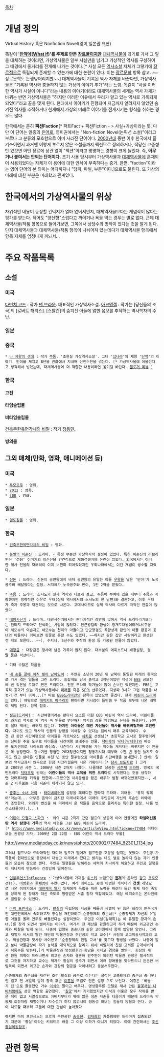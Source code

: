 [[목차]]

= 개념 정의 =
Virtual History 혹은 Nonfiction Novel(영미,일본권 표현)

똑같이 ''' '[[만약에]]([[What if]])'를 주제로 만든 [[장르]]물이지만 ''' [[대체역사물]]이 과거로 가서 그 일을 대체하는 것이라면, 가상역사물은 일부 사실만을 남기고 가상적인 역사를 구성하여 그 배경에서 줄거리를 전개해 나가는 것이다.[* 사실 모든 [[역사소설]] 자체가 그렇기에 [[장르]]적으로 독립되게 존재할 수 있는가에 대한 논란이 있다. 이는 [[장르문학]] 항목 참고. ~~장르문학도 논쟁덩어리지만~~] 대체역사물이 기록된 역사 자체를 바꾼다면, 가상역사물은 "기록된 역사와 충돌하지 않는 가상의 이야기 추가"라는 느낌. 똑같이 "사실 이러한 역사가 사실이 아니다"라는 내용의 이야기더라도 대체역사물의 세계는 역사 자체가 바뀌는 반면 가상역사물은 "하지만 이러한 이유에서 우리가 알고 있는 역사로 기록되게 되었다"라고 끝을 맺게 된다. 현대에서 이야기가 진행되며 지금까지 알려지지 않았던 숨겨진 역사를 추적하거나 현재에서 가상의 미래로 이야기를 전개시키는 형식을 취하는 경우도 많다. 

한국에서는 흔히 '''팩션Faction'''[* 팩트Fact + 픽션Fiction - > 사실+가상이라는 뜻. 다만 이 단어는 일종의 [[은어]]로, 영미권에서는 "Non-fiction Novel(논픽션 소설)"이라고 부르나 그 분류의 모호함으로 이미 사라진 단어이다. [[2000년대]] 중반 이후 한국에서 즐겨쓰이면서 과거엔 이렇게 부르지 않은 소설들까지 팩션으로 정의하거나, 적당한 고증성만 있으면 어떤 장르에 상관 없이 "팩션"이라고 명명하는 경향이 크게 늘었다. 즉, '''아무거나 붙여서는 안되는 단어이다.''' 초기 사용 당시부터 가상역사물과 [[대체역사물]]에 혼재되어 사용되었다는 자체가 이 용어에 대한 인식이 부족하다는 증거. 한편, "faction"이라는 영어 단어의 본 의미는 어디까지나 "당파, 파벌, 부문"이다.]으로도 불린다. 또 가상의 미래에 대한 부분은 미래학과 관계있다.

= 한국에서의 가상역사물의 위상 =
자위적인 내용이 등장할 건덕지가 얼마 없어서인지, 대체역사물보다는 개념작이 많다는 평가를 받는다. 적어도 "양산형"스럽다고 까이거나 욕을 먹는 경우는 별로 없다. 근데 대체역사물/작품 항목으로 들어가보면, 그쪽에서 상당수의 명작이 있다는 것을 알게 된다. 단지 대체역사물과 대체역사물/작품 항목이 나뉘어져 있는데다가 대체역사물 항목에서 항목 자체를 엄청나게 까놔서...

= 주요 작품목록 =
== 소설 ==
=== 미국 ===
[[다빈치 코드]] : 작가 [[댄 브라운]]. 대표적인 가상역사소설. 
[[아크엔젤]] : 작가는 [당신들의 조국]의 [로버트 해리스]. [스탈린]의 숨겨진 아들에 얽힌 음모를 추적하는 역사학자의 수난.

=== 일본 ===
=== 중국 ===
 * [[나 제왕의 생애]] : 작가 [[쑤퉁]]. '초현실 가상역사소설'. 고대 '[[섭나라]]'의 제왕 '[[단백]]'의 이야기. 맏이를 제치고 8년을 권좌에서 지내며 산전수전을 겪는다. [* 가상역사물에 어울린다고 생각해서 넣었는데, 대체역사물에 더 적합한 내용이라면 옮기길 바란다. [http://mlkangho.egloos.com/10658245 블로거 리뷰] ]

=== 한국 ===
==== 고전 ====
==== 타임슬립물 ==== 
==== 비타임슬립물 ====
[[건축무한육면각체의 비밀]] : 작가 [[장용민]].

==== 빙의물 ====
== 그외 매체(만화, 영화, 애니메이션 등) ==
=== 미국 ===
 * [[투모로우]] : 영화.
 * [[2012]] : 영화.
 * [[300]] : 영화.
=== 일본 ===
 * [[열도침몰]] : 영화.
=== 한국 ===
 * [[건축무한육면각체의 비밀]] : 영화.

 * [[불멸의 이순신]] : 드라마. - 특정 부분만 가상역사적 설정이 있었다. 특히 이순신의 러브라인은 '성웅' 이미지의 이순신을 인간적으로 재해석했기에 논란이 많았다. 외국에서는 이러한 역사 인물의 재해석이 이미 보편화 되어있었지만 우리나라에서는 이런 개념이 생소할 때였다.

 * [[신돈]] : 드라마. 신돈이 공민왕에게 바쳐 공민왕의 유일한 아들 [[우왕]]을 낳은 '반야'가 노국공주와 빼닮았다는 설정. 서지혜가 노국공주와 반야, 1인 2역을 맡았다.

 * [[주몽]] : 드라마. 소서노가 실제 역사와 다르게 젊고, 주몽이 부여에 있을 때부터 주몽과 사랑했지만 정략적인 이유로 우태(실제 역사에서의 소서노의 전 남편)와 결혼하고, 이후 우태가 죽자 주몽과 재혼하는 것으로 나온다. 고대사이므로 실제 역사와 다르게 극적인 연출이 많았다.

 * [[태왕사신기]] : 드라마. 태왕사신기에서는 판타지적인 장면이 많아서 역사 드라마라기보다는 판타지 드라마로 인식하는 사람이 많았다. 단군왕검의 환생이 광개토대왕이라거나(주몽이 해모수의 외손자고 해모수는 천제의 아들이고 단군왕검도 옥황상제 환인의 아들 환웅과 웅녀의 아들이니 어찌보면 핏줄로 통할 수도 있겠다. ~~하지만 같은 집안 사람이라고 환생한건 지도 모른다...~~), 수지니, 5신수와 주작의 환생 등 가공된 인물이 많았다.

 * [[대장금]] : 대장금은 정사에 남은 기록이 많지 않다. 대부분의 에피소드나 배경설정, 결말 등은 픽션이다.

 * 기타 수많은 작품들

 * [[네 손톱 끝에 아직 빛이 남아있어]] : 주인공 소년이 20년 뒤 남북이 통일된 미래의 한국으로 가서 겪는 일들을 그린 드라마. 놀랍게도 당시 중학교 3학년이었던 학생이 [[EBS]] 공모전에 낸 각본을 토대로 만든 드라마다. 전문 드라마 작가들이 많이 손보긴 했겠지만. EBS는 교육적 효과가 있는 가상역사물이나 [[미래물]] 혹은 [[SF]]의 선두였다. 지상파 3사가 그런 작품을 내놓기 전 부터 이미...[* 따로 [[EBS드라마]]만의 항목이 있었으면 좋겠다. 현재 [[어린이 드라마]]는 있다.] 여담으로 [[매직키드 마수리]]의 팬이라면 기시감이 들만큼 두 작품 모두에 나온 배역이 제법 된다. 항목 참조. 

 * [[점프(드라마)]] : 시간여행이라는 판타지 요소를 더한 EBS 어린이 역사 드라마. 어린이들이 과거의 역사로 가 역사 속 인물로 변신해서 역사의 장을 체험하고 문제를 해결한다. 당연히 절대 역사는 바뀌지 않는다. '''하지만 아이들은 매번 자신들이 역사를 바꿔버릴까봐 고민한다.''' 재미도 있고 역사적 인물의 상황을 이해할 수 있다는 점에서 매우 교육적이다. 수천 년 동안 시간여행으로 아이들을 가르쳐오신 [[차차웅]] 선생님[* 초등학교 교사로 팔주령이라는 신비한 주술 도구로 아이들을 시간여행 보내주는 인물. [[닥터후]]의 [[닥터(닥터후)]]와 비슷한 포지션이로 시리즈의 중심축. 시즌마다 시간여행을 가는 아이들 캐릭터는 바뀌지만 이 인물은 꼭 등장한다. 겉보기엔 평범한 20대청년이지만 청동기시대 때부터 수천 년 동안 늙지도 죽지도 않고 살아온 인물로 수천 년 동안 팔주령으로 아이들을 시간여행을 보내왔다.] 만세! 일본의 역사교과서 왜곡으로 한참 시끄러웠을때 나온 기획이다.[* [http://about.ebs.co.kr/board/bbs?boardTypeId=1&boardId=31&cmd=view&pageNo=128&no=15&postId=1109848&searchCondition=title&searchKeyword= 당시 보도자료] ] 그리고 2005년 시즌 1, 2006년 시즌 2까지 나왔다. 나름대로 성공한 [[시즌제]] [[드라마]]. 영국의 국민드라마 [[닥터후]]도 원래는 '''어린이들의 역사 교육을 위한 드라마'''로 시작했다는 것을 생각하면 닥터후처럼 키워볼 만한데~~그랬으면 차차웅쌤을 맡은 배우가 엄청 바뀌었었겠지만~~, 시즌 2 이후로는 다음 시즌이 제작되지 않고 있다.

 * [[춤추는 소녀 와와]] : [[터미네이터]]의 설정을 패러디한 판타지 드라마. 미래물. '뮤직 워페어'라는데... 아무튼 음악이 금지된 미래사회에서 미래의 주인공이 자신의 후손인 와와에게 조언한다. 와와가 변신을 해 미래에서 온 적들을 음악으로 물리치는 특이한 설정. 나름 변신소녀물이다.(...) 

 * [[어린이 모험극 스파크]] :  위의 시즌 2까지 갔던 점프의 성공에 이어 만들어진 '''타임머신을 탄 역사 탐험대 가족'''의 역사 체험을 그린 EBS 어린이 드라마.[* http://www.mediatoday.co.kr/news/articleView.html?idxno=77484 미디어오늘 권경성 기자, 2009년 2월 22일 - EBS 어린이 역사 드라마 부활] 
http://www.mediatoday.co.kr/news/photo/200902/77484_82301_1134.jpg
 그러나 점프보다 드라마적인 재미와 밀도가 떨어져 점프만큼 호응을 얻지는 못했다. 주인공 가족들이 현대인으로 등장해서 대놓고 미래에서 왔다고 밝히는 데도 별로 놀라지 않는 과거 인물들의 모습이 참으로 깬다. 주인공 일행들을 방해하는 세력이 지나치게 허술하고 주인공 일행들이 지나치게 만능이라 긴장감이 떨어진다. 

 * [[인플루언스]]Influence : 가상역사물에 가까운 [[위스키]] 브랜드인 '''[[윈저]]'''의 온라인 [[광고]] [[프로모션]](!). [[이병헌]]과 [[한채영]]이 주연이었다. 여러 에피소드 중에 이병헌 캐릭터의 '''[[전생]]''' 개념으로 나온 이야기에서 [[대한제국 말기]] 일제에게 독립을 위한 노력을 하려다 들킨 황제 대신 죽임을 당하게 된 황태자 대신 죽도록 명령받은 서출 황자 역할이었다. 해당 에피소드는 온라인에서 열람할 수 있었다.

 * [[마이 프린세스]] : 드라마. [[황실]]의 독립운동 자금을 빼돌려 재벌이 된 늙은 회장이 민주국가인 대한민국에서 속죄하고자 황실을 재건하려고 순종황제의 증손녀[* 순종황제가 자신의 유일한 아들을 몰래 만주로 빼돌렸다는 설정이었다. 주인공 이설(김태희)는 이 유일한 황자의 손녀.]를 찾게 되면서 벌어지는 이야기. 여기서 전 재산을 환원하고자 하기 때문에 외교관인 손자와 마찰을 빚게 된다. 나중에 입양된 증손녀와 같은 고아원에서 함께 입양된 양언니, 그리고 재벌가 비서의 딸인 재단의 박물관장과 주인공의 학교 교수[* 서림대 고고미술사학과의 교수. 박물관장과 첫사랑 사이였고 '순종황제의 친필 교서'를 찾고자 평생을 바쳤다. 나중에 알고 보니 박물관장이 자기 능력을 대외적으로 알리기 위해 비밀리에 친필 교서를 공개해버려서 뒤통수를 맞는다.]가 박물관장과 명성황후의 향낭을 가지고 경쟁을 벌인다. 회장의 재산 환원 계획이 드러나면서 외교관 손자와 결혼해 안주인이 되려던 박물관 관장은 필사적으로 그것을 저지하고 교수는 제자가 황실의 공주가 되면서 여러 장애물을 맞닥뜨리니 든든한 버팀목이 되면서 외교관 손자와 관장의 협공을 막아내려고 동분서주한다.

 순종황제의 증손녀를 재건된 조선 황실의 공주로 삼는다는 설정은 고종황제의 증손녀 중 하나인 멀고 먼 서열의 방계 황족 후손 [[이홍]]을 모델로 만든 설정 으로 보인다. 이홍은 '비둘기 집'으로 활동했던 가수 [[이석]]의 딸이고 배우다. 명성황후를 모델로 해서 만든 [[불꽃처럼 나비처럼]]에도 상궁 역할로 출연했다. '[[칠궁]]'에서 기거했었지만 이석과 이홍은 모두 작위를 받은 적이 없고 서열상으로도 아버지부터가 위에 많은 생존 자손들 다음이기 때문에 드라마속 박동재 회장처럼 재벌이거나 자수성가 하지 않고서야 정통성 확보는 힘들지 않을까 한다. 궁이 히트할 때부터 그들에 대한 관심이 높아졌다. 

 하지만 마이 프린세스는 오로지 주인공인 [[송승헌]], [[김태희]]의 커플링에만 드라마가 집중되었기 때문에 '황실'이라는 키워드도 배경 그 이상 이하가 아니게 되었다. 이에 관련해서는 [[조선황실복원]]참조. 

= 관련 항목 =

